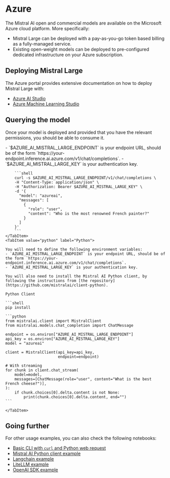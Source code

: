 
# Azure

The Mistral AI open and commercial models are available on the Microsoft Azure cloud platform. More specifically:

- Mistral Large can be deployed with a pay-as-you-go token based billing as a fully-managed service.
- Existing open-weight models can be deployed to pre-configured dedicated infrastructure on your Azure subscription.


## Deploying Mistral Large 

The Azure portal provides extensive documentation on how to deploy Mistral Large with:

- [Azure AI Studio](https://learn.microsoft.com/en-us/azure/ai-studio/how-to/deploy-models-mistral#reference-for-mistral-large-deployed-as-a-service)
- [Azure Machine Learning Studio](https://learn.microsoft.com/en-us/azure/machine-learning/how-to-deploy-models-mistral)

## Querying the model

Once your model is deployed and provided that you have the relevant permissions, you should
be able to consume it.

<Tabs>
    <TabItem value="curl" label="curl" default>
        - `$AZURE_AI_MISTRAL_LARGE_ENDPOINT` is your endpoint URL, should be of the form `https://your-endpoint.inference.ai.azure.com/v1/chat/completions`.
        - `$AZURE_AI_MISTRAL_LARGE_KEY` is your authentication key.

        ```shell
        curl -s $AZURE_AI_MISTRAL_LARGE_ENDPOINT/v1/chat/completions \
        -H "Content-Type: application/json" \
        -H "Authorization: Bearer $AZURE_AI_MISTRAL_LARGE_KEY" \
        -d '{
          "model": "azureai",
          "messages": [
            {
              "role": "user",
              "content": "Who is the most renowned French painter?"
            }
          ]
        }'
        ```
    </TabItem>
    <TabItem value="python" label="Python">

    You will need to define the following environment variables:
    - `AZURE_AI_MISTRAL_LARGE_ENDPOINT` is your endpoint URL, should be of the form `https://your-endpoint.inference.ai.azure.com/v1/chat/completions`.
    - `AZURE_AI_MISTRAL_LARGE_KEY` is your authentication key.

    You will also need to install the Mistral AI Python client, by following the instructions from [the repository](https://github.com/mistralai/client-python).

    Python Client

    ```shell
    pip install

    ```python
    from mistralai.client import MistralClient
    from mistralai.models.chat_completion import ChatMessage

    endpoint = os.environ["AZURE_AI_MISTRAL_LARGE_ENDPOINT"]
    api_key = os.environ["AZURE_AI_MISTRAL_LARGE_KEY"]
    model = "azureai"

    client = MistralClient(api_key=api_key,
                           endpoint=endpoint)

    # With streaming 
    for chunk in client.chat_stream(
        model=model,
        messages=[ChatMessage(role="user", content="What is the best French cheese?")],
    ):
        if chunk.choices[0].delta.content is not None:
            print(chunk.choices[0].delta.content, end="")
    ```
        
    </TabItem>
</Tabs>



## Going further

For other usage examples, you can also check the following notebooks:

- [Basic CLI with `curl` and Python web request](https://github.com/Azure/azureml-examples/blob/main/sdk/python/foundation-models/mistral/webrequests.ipynb)
- [Mistral AI Python client example](https://github.com/Azure/azureml-examples/blob/main/sdk/python/foundation-models/mistral/mistralai.ipynb)
- [Langchain example](https://github.com/Azure/azureml-examples/blob/main/sdk/python/foundation-models/mistral/langchain.ipynb)
- [LiteLLM example](https://github.com/Azure/azureml-examples/blob/main/sdk/python/foundation-models/mistral/litellm.ipynb)
- [OpenAI SDK example](https://github.com/Azure/azureml-examples/blob/main/sdk/python/foundation-models/mistral/openaisdk.ipynb)
